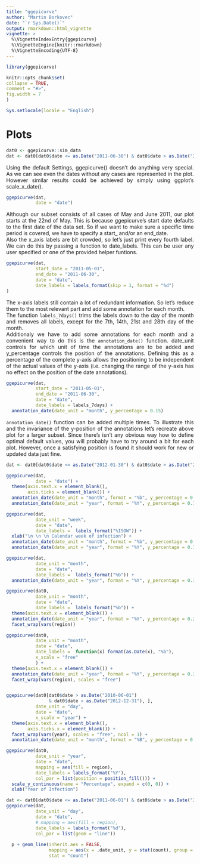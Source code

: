 ```yaml
---
title: "ggepicurve"
author: "Martin Borkovec"
date: "`r Sys.Date()`"
output: rmarkdown::html_vignette
vignette: >
  %\VignetteIndexEntry{ggepicurve}
  %\VignetteEngine{knitr::rmarkdown}
  %\VignetteEncoding{UTF-8}   
---
```

<style>
body {
text-align: justify}
</style>

```r
library(ggepicurve)

knitr::opts_chunk$set(
collapse = TRUE,
comment = "#>",
fig.width = 7
)

Sys.setlocale(locale = "English")
```


# Plots 


```r
dat0 <- ggepicurve::sim_data
dat <- dat0[dat0$date <= as.Date("2011-06-30") & dat0$date > as.Date("2011-05-01"),]
```

Using the default Settings, ggepicurve() doesn't do anything very special. As we can see even the dates without any cases are represented in the plot. However similar results could be achieved by simply using ggplot's scale_x_date().
```r
ggepicurve(dat,
           date = "date")
```

Although our subset consists of all cases of May and June 2011, our plot starts at the 22nd of May. This is because ggepicurve's start date defaults to the first date of the data set. So if we want to make sure a specific time period is covered, we have to specify a start_ and/or an end_date.  
Also the x_axis labels are bit crowded, so let's just print every fourth label. We can do this by passing a function to date_labels. This can be user any user specified or one of the provided helper funtions.
```r
ggepicurve(dat,
           start_date = "2011-05-01",
           end_date = "2011-06-30",
           date = "date",
           date_labels = labels_format(skip = 1, format = "%d")
)
```

The x-axis labels still contain a lot of redundant information. So let's reduce them to the most relevant part and add some annotation for each month.  
The function `labels_7days()`  trims the labels down to the day of the month and removes all labels, except for the 7th, 14th, 21st and 28th day of the month.  
Additionaly we have to add some annotations for each month and a convenient way to do this is the `annotation_date()` function. date_unit controls for which unit of time the annotations are to be added and y_percentage controls the position of the annotations. Defining this as a percentage of the complete y-axis allows the positioning to be independent of the actual values of the y-axis (i.e. changing the range of the y-axis has no effect on the position of the date annotations). 

```r
ggepicurve(dat,
           start_date = "2011-05-01",
           end_date = "2011-06-30",
           date = "date",
           date_labels = labels_7days) +
  annotation_date(date_unit = "month", y_percentage = 0.15)
```

`annotation_date()` function can be added multiple times. To illustrate this and the invariance of the y-position of the annotations let's recreate above plot for a larger subset.
Since there's isn't any obvious way how to define optimal default values, you will probably have to try around a bit for each plot. However, once a satisfying position is found it should work for new or updated data just fine.

```r
dat <- dat0[dat0$date <= as.Date("2012-01-30") & dat0$date > as.Date("2011-05-01"),]
```
```r
ggepicurve(dat,
           date = "date") +
  theme(axis.text.x = element_blank(),
        axis.ticks = element_blank()) +
  annotation_date(date_unit = "month", format = "%b", y_percentage = 0.05) +
  annotation_date(date_unit = "year", format = "%Y", y_percentage = 0.15, extra_lines = 2)
```


```r
ggepicurve(dat,
           date_unit = "week",
           date = "date",
           date_labels =  labels_format("%ISOW")) +
  xlab("\n \n \n Calendar week of infection") +
  annotation_date(date_unit = "month", format = "%b", y_percentage = 0.225) +
  annotation_date(date_unit = "year", format = "%Y", y_percentage = 0.35, extra_lines = 1)
```

```r
ggepicurve(dat,
           date_unit = "month",
           date = "date",
           date_labels =  labels_format("%b")) +
  annotation_date(date_unit = "year", format = "%Y", y_percentage = 0.3, extra_lines = 2)
```

```r
ggepicurve(dat0,
           date_unit = "month",
           date = "date",
           date_labels =  labels_format("%b")) +
  theme(axis.text.x = element_blank()) +
  annotation_date(date_unit = "year", format = "%Y", y_percentage = 0.2, extra_lines = 1) +
  facet_wrap(vars(region)) 
```


```r
ggepicurve(dat0,
           date_unit = "month",
           date = "date",
           date_labels =  function(x) format(as.Date(x), "%b"),
           x_scale = "free"
           ) +
  theme(axis.text.x = element_blank()) +
  annotation_date(date_unit = "year", format = "%Y", y_percentage = 0.2, extra_lines = 1, fixed_y_scale = FALSE) +
  facet_wrap(vars(region), scales = "free") 



```


```r
ggepicurve(dat0[dat0$date > as.Date("2010-06-01") 
                & dat0$date < as.Date("2012-12-31"), ],
           date_unit = "day",
           date = "date",
           x_scale = "year") +
  theme(axis.text.x = element_blank(),
        axis.ticks.x = element_blank()) +
  facet_wrap(vars(year), scales = "free", ncol = 1) +
  annotation_date(date_unit = "month", format = "%B", y_percentage = 0.15, extra_lines = 2, fixed_y_scale = FALSE)

```
```r
ggepicurve(dat0,
           date_unit = "year",
           date = "date",
           mapping = aes(fill = region),
           date_labels = labels_format("%Y"),
           col_par = list(position = position_fill())) +
  scale_y_continuous(name = "Percentage", expand = c(0, 0)) +
  xlab("Year of Infection")
```

```r
dat <- dat0[dat0$date <= as.Date("2011-06-01") & dat0$date > as.Date("2011-05-01"),]
ggepicurve(dat,
           date_unit = "day",
           date = "date",
           # mapping = aes(fill = region),
           date_labels = labels_format("%d"),
           col_par = list(geom = "line"))
  
  p + geom_line(inherit.aes = FALSE,
                mapping = aes(x = .date_unit, y = stat(count), group = .date_unit),
                stat = "count")
  
```

